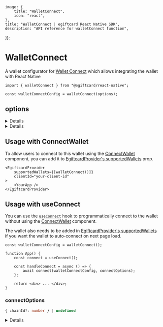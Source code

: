 
	image: {
		title: "WalletConnect",
		icon: "react",
	},
	title: "WalletConnect | egiftcard React Native SDK",
	description: "API reference for walletConnect function",
});

<WalletsBreadcrumb name="WalletConnect" slug="walletconnect" />

# WalletConnect

A wallet configurator for [Wallet Connect](/references/wallets/v2/WalletConnect) which allows integrating the wallet with React Native

```tsx
import { walletConnect } from "@egiftcard/react-native";

const walletConnectConfig = walletConnect(options);
```

<CustomizeWalletConfigurator
	config="walletConnectConfig"
	configurator="walletConnect"
	connectUI="WalletConnectConnectUI"
	selectUI="WalletConnectSelectUI"
/>

## options

<Details summary="projectId" tags={["Recommended"]}>

Your project's unique identifier that can be obtained at [cloud.walletconnect.com](https://cloud.walletconnect.com). It is highly recommended to use your own project id and only use the default one for testing purposes.

It Enables following functionalities within Web3Modal:

- wallet and chain logos,
- optional WalletConnect RPC,
- support for all wallets from our Explorer and WalletConnect v2 support.

Defaults to egiftcard's common project id.

```javascript
import { WalletConnect } from "@egiftcard/wallets";

const wallet = new WalletConnect({
	projectId: "<PROJECT_ID>",
});
```

</Details>

<Details id="recommended" summary="recommended">

Show this wallet as "recommended" in the [ConnectWallet Modal](/react-native/v0/components/ConnectWallet).

```ts
walletConnect({
	recommended: true,
});
```

</Details>

## Usage with ConnectWallet

To allow users to connect to this wallet using the [ConnectWallet](/react-native/v0/components/ConnectWallet) component, you can add it to [EgiftcardProvider's supportedWallets](/react-native/v0/connecting-wallets#supported-wallets) prop.

```tsx
<EgiftcardProvider
	supportedWallets={[walletConnect()]}
	clientId="your-client-id"
>
	<YourApp />
</EgiftcardProvider>
```

## Usage with useConnect

You can use the [`useConnect`](/references/react-native/v0/useConnect) hook to programmatically connect to the wallet without using the [ConnectWallet](/react-native/v0/components/ConnectWallet) component.

The wallet also needs to be added in [EgiftcardProvider's supportedWallets](/react-native/v0/connecting-wallets#supported-wallets) if you want the wallet to auto-connect on next page load.

```tsx
const walletConnectConfig = walletConnect();

function App() {
	const connect = useConnect();

	const handleConnect = async () => {
		await connect(walletConnectConfig, connectOptions);
	};

	return <div> ... </div>;
}
```

### connectOptions

```ts
{ chainId?: number } | undefined
```

<Details id="chainId" summary="chainId">

If `chainId` is provided, wallet will be connected and immediately switch to network with given `chainId`.

`Chain` object corresponding to this chainId from [@egiftcard/chains](https://www.npmjs.com/package/@egiftcard/chains) package must be specified in [EgiftcardProvider's supportedWallets](/react-native/v0/connecting-wallets#supported-wallets) prop as shown below

```tsx
import { Polygon } from "@egiftcard/chains";
import { EgiftcardProvider } from "@egiftcard/react-native";

export function YourApp() {
	return (
		<EgiftcardProvider supportedChains={[Polygon]} clientId="your-client-id">
			<App />
		</EgiftcardProvider>
	);
}
```

</Details>
